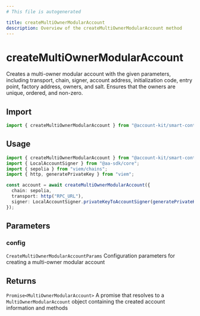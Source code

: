 ```yaml
---
# This file is autogenerated

title: createMultiOwnerModularAccount
description: Overview of the createMultiOwnerModularAccount method
---
```


# createMultiOwnerModularAccount

Creates a multi-owner modular account with the given parameters, including transport, chain, signer, account address, initialization code, entry point, factory address, owners, and salt.
Ensures that the owners are unique, ordered, and non-zero.

## Import

```ts
import { createMultiOwnerModularAccount } from "@account-kit/smart-contracts";
```

## Usage

```ts
import { createMultiOwnerModularAccount } from "@account-kit/smart-contracts";
import { LocalAccountSigner } from "@aa-sdk/core";
import { sepolia } from "viem/chains";
import { http, generatePrivateKey } from "viem";

const account = await createMultiOwnerModularAccount({
  chain: sepolia,
  transport: http("RPC_URL"),
  signer: LocalAccountSigner.privateKeyToAccountSigner(generatePrivateKey()),
});
```

## Parameters

### config

`CreateMultiOwnerModularAccountParams`
Configuration parameters for creating a multi-owner modular account

## Returns

`Promise<MultiOwnerModularAccount>`
A promise that resolves to a `MultiOwnerModularAccount` object containing the created account information and methods
